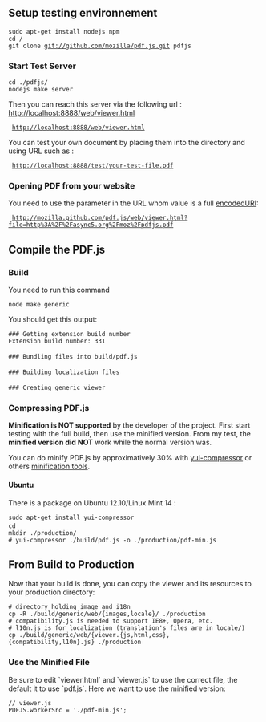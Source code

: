 == Setup testing environnement ==

 sudo apt-get install nodejs npm
 cd <website-js-dir>/
 git clone git://github.com/mozilla/pdf.js.git pdfjs

=== Start Test Server ===

 cd ./pdfjs/
 nodejs make server

Then you can reach this {{value|nodejs}} server via the following url : http://localhost:8888/web/viewer.html

  http://localhost:8888/web/viewer.html

You can test your own document by placing them into the {{path|test/}} directory and using URL such as :

  http://localhost:8888/test/your-test-file.pdf

=== Opening PDF from your website ===

You need to use the {{attr|file}} parameter in the URL whom value is a full [https://developer.mozilla.org/en-US/docs/JavaScript/Reference/Global_Objects/encodeURI encodedURI]:

  http://mozilla.github.com/pdf.js/web/viewer.html?file=http%3A%2F%2Fasync5.org%2Fmoz%2Fpdfjs.pdf

== Compile the PDF.js ==

=== Build ===
You need to run this command

 node make generic

You should get this output:

 ### Getting extension build number
 Extension build number: 331
 
 ### Bundling files into build/pdf.js
 
 ### Building localization files
 
 ### Creating generic viewer

=== Compressing PDF.js ===

'''Minification is NOT supported''' by the developer of the project. First start testing with the full build, then use the minified version. From my test, the '''minified version did NOT''' work while the normal version was.

You can do minify PDF.js by approximatively 30% with [http://yui.github.com/yuicompressor yui-compressor] or others [http://stackoverflow.com/questions/28932/best-javascript-compressor minification tools].

==== Ubuntu ====

There is a package on Ubuntu 12.10/Linux Mint 14 :

 sudo apt-get install yui-compressor
 cd <pdfjs>
 mkdir ./production/
 # yui-compressor ./build/pdf.js -o ./production/pdf-min.js

== From Build to Production ==
Now that your build is done, you can copy the viewer and its resources to your production directory:

 # directory holding image and i18n
 cp -R ./build/generic/web/{images,locale}/ ./production
 # compatibility.js is needed to support IE8+, Opera, etc.
 # l10n.js is for localization (translation's files are in locale/)
 cp ./build/generic/web/{viewer.{js,html,css},{compatibility,l10n}.js} ./production

=== Use the Minified File ===

Be sure to edit `viewer.html` and `viewer.js` to use the correct file, the default it to use `pdf.js`. Here we want to use the minified version:

 <!-- viewer.html -->
 <script type="text/javascript" src="./pdf-min.js"></script>

 // viewer.js
 PDFJS.workerSrc = './pdf-min.js';
